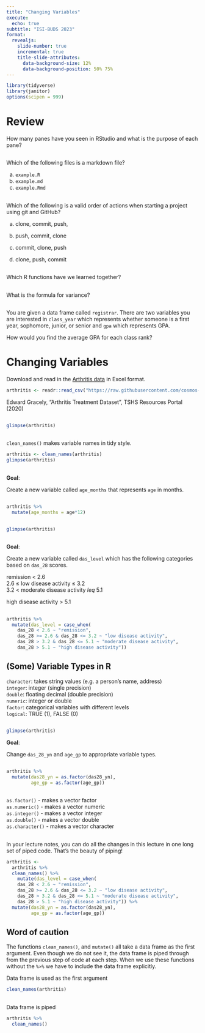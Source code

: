 ```yaml
---
title: "Changing Variables"
execute:
  echo: true
subtitle: "ISI-BUDS 2023"
format: 
  revealjs:
    slide-number: true
    incremental: true
    title-slide-attributes: 
      data-background-size: 12%
      data-background-position: 50% 75%
---
```


```r
library(tidyverse)
library(janitor)
options(scipen = 999)
```


# Review

How many panes have you seen in RStudio and what is the purpose of each pane?

##

Which of the following files is a markdown file?

a. `example.R`  
b. `example.md`  
c. `example.Rmd`  

##

Which of the following is a valid order of actions when starting a project using git and GitHub?

a. clone, commit, push, 

b. push, commit, clone

c. commit, clone, push

d. clone, push, commit

##

Which R functions have we learned together?

##

What is the formula for variance?

##

You are given a data frame called `registrar`. There are two variables you are interested in `class_year` which represents whether someone is a first year, sophomore, junior, or senior and `gpa` which represents GPA. 

How would you find the average GPA for each class rank?

# Changing Variables


Download and read in the [Arthritis data](https://www.causeweb.org/tshs/arthritis-treatment/) in Excel format.


```r
arthritis <- readr::read_csv("https://raw.githubusercontent.com/cosmos-uci-dshs/data/main/RheumArth_Tx_AgeComparisons.csv") 
```

Edward Gracely, “Arthritis Treatment Dataset”, TSHS Resources Portal (2020)

##

```r
glimpse(arthritis)
```


##

`clean_names()` makes variable names in tidy style.

```r

arthritis <- clean_names(arthritis)
glimpse(arthritis)
```


##

**Goal**: 

Create a new variable called `age_months` that represents `age` in months.

##


```r
arthritis %>% 
  mutate(age_months = age*12)
```

##

```r
glimpse(arthritis)
```

##

**Goal**: 

Create a new variable called `das_level` which has the following categories based on `das_28` scores. 

remission < 2.6  
2.6 $\leq$ low disease activity $\leq$ 3.2  
3.2 < moderate disease activity $leq$ 5.1

high disease activity > 5.1


##


```r
arthritis %>% 
  mutate(das_level = case_when(
    das_28 < 2.6 ~ "remission", 
    das_28 >= 2.6 & das_28 <= 3.2 ~ "low disease activity",
    das_28 > 3.2 & das_28 <= 5.1 ~ "moderate disease activity",
    das_28 > 5.1 ~ "high disease activity")) 
```



## (Some) Variable Types in R

`character`: takes string values (e.g. a person's name, address)  
`integer`: integer (single precision)  
`double`: floating decimal (double precision)  
`numeric`: integer or double  
`factor`: categorical variables with different levels  
`logical`: TRUE (1), FALSE (0)  

##

```r
glimpse(arthritis)
```

**Goal**: 

Change `das_28_yn` and `age_gp` to appropriate variable types. 


##

```r
arthritis %>% 
  mutate(das28_yn = as.factor(das28_yn),
         age_gp = as.factor(age_gp)) 
```

##

`as.factor()` - makes a vector factor  
`as.numeric()` - makes a vector numeric  
`as.integer()` - makes a vector integer  
`as.double()` - makes a vector double  
`as.character()` - makes a vector character  

##


In your lecture notes, you can do all the changes in this lecture in one long set of piped code. That's the beauty of piping!

```r
arthritis <- 
  arthritis %>% 
  clean_names() %>% 
    mutate(das_level = case_when(
    das_28 < 2.6 ~ "remission", 
    das_28 >= 2.6 & das_28 <= 3.2 ~ "low disease activity",
    das_28 > 3.2 & das_28 <= 5.1 ~ "moderate disease activity",
    das_28 > 5.1 ~ "high disease activity")) %>% 
  mutate(das28_yn = as.factor(das28_yn),
         age_gp = as.factor(age_gp)) 
```



## Word of caution

The functions `clean_names()`, and `mutate()` all take a data frame as the first argument. Even though we do not see it, the data frame is piped through from the previous step of code at each step. 
When we use these functions without the `%>%` we have to include the data frame explicitly.



Data frame is used as the first argument
```r
clean_names(arthritis)
```



##

Data frame is piped

```r
arthritis %>% 
  clean_names()
```

